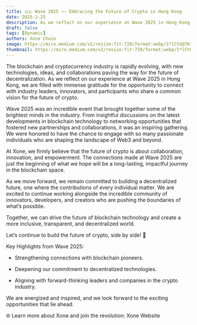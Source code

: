 ```yaml
---
title: 🇭🇰 Wave 2025 —— Embracing the Future of Crypto in Hong Kong
date: 2025-2-25
description: As we reflect on our experience at Wave 2025 in Hong Kong, we are filled with immense gratitude for the opportunity to connect with industry leaders, innovators, and participants who share a common vision for the future of crypto.
draft: false
tags: [Dynamic]
authors: Xone Chain
image: https://miro.medium.com/v2/resize:fit:720/format:webp/1*lCtGQ7Kt13AiYM4G3RLpmg@2x.jpeg
thumbnail: https://miro.medium.com/v2/resize:fit:720/format:webp/1*lCtGQ7Kt13AiYM4G3RLpmg@2x.jpeg
---
```



The blockchain and cryptocurrency industry is rapidly evolving, with new technologies, ideas, and collaborations paving the way for the future of decentralization. As we reflect on our experience at Wave 2025 in Hong Kong, we are filled with immense gratitude for the opportunity to connect with industry leaders, innovators, and participants who share a common vision for the future of crypto.

Wave 2025 was an incredible event that brought together some of the brightest minds in the industry. From insightful discussions on the latest developments in blockchain technology to networking opportunities that fostered new partnerships and collaborations, it was an inspiring gathering. We were honored to have the chance to engage with so many passionate individuals who are shaping the landscape of Web3 and beyond.

At Xone, we firmly believe that the future of crypto is about collaboration, innovation, and empowerment. The connections made at Wave 2025 are just the beginning of what we hope will be a long-lasting, impactful journey in the blockchain space.

As we move forward, we remain committed to building a decentralized future, one where the contributions of every individual matter. We are excited to continue working alongside the incredible community of innovators, developers, and creators who are pushing the boundaries of what’s possible.

<ImageViewer src="https://miro.medium.com/v2/resize:fit:720/format:webp/1*QGhs1ENMgDA_SUezmhmrVg@2x.jpeg" alt="image_01" />

Together, we can drive the future of blockchain technology and create a more inclusive, transparent, and decentralized world.

Let’s continue to build the future of crypto, side by side! 🚀

Key Highlights from Wave 2025:

- Strengthening connections with blockchain pioneers.

- Deepening our commitment to decentralized technologies.

- Aligning with forward-thinking leaders and companies in the crypto industry.

<ImageViewer src="https://miro.medium.com/v2/resize:fit:720/format:webp/1*34aJokdeKHQ9WI8ehSHV_g@2x.jpeg" alt="image_02" />

We are energized and inspired, and we look forward to the exciting opportunities that lie ahead.

🌐 Learn more about Xone and join the revolution: <Link className='text-primaryHue' isExternal showAnchorIcon href="https://xone.org">Xone Website</Link>